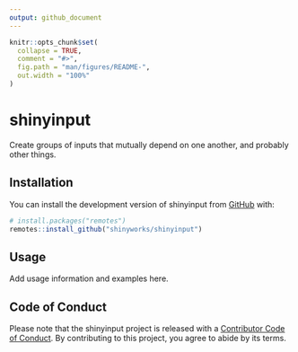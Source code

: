 ```yaml
---
output: github_document
---
```


<!-- README.md is generated from README.Rmd. Please edit that file -->

```r
knitr::opts_chunk$set(
  collapse = TRUE,
  comment = "#>",
  fig.path = "man/figures/README-",
  out.width = "100%"
)
```

# shinyinput

<!-- badges: start -->
<!-- badges: end -->

Create groups of inputs that mutually depend on one another, and probably other things.

## Installation

You can install the development version of shinyinput from [GitHub](https://github.com/) with:

``` r
# install.packages("remotes")
remotes::install_github("shinyworks/shinyinput")
```

## Usage

Add usage information and examples here.

## Code of Conduct

Please note that the shinyinput project is released with a [Contributor Code of Conduct](https://shinyworks.github.io/shinyinput/CODE_OF_CONDUCT.html). By contributing to this project, you agree to abide by its terms.
